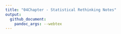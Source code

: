 ```yaml
---
title: "04Chapter - Statistical Rethinking Notes"
output: 
  github_document:
    pandoc_args: --webtex
---
```

